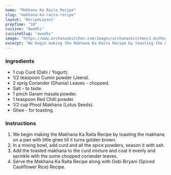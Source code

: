 ---
name: "Makhana Ka Raita Recipe"
slug: "makhana-ka-raita-recipe"
layout: 'RecipeLayout'
prepTime: "10"
cuisine: "Awadhi"
cuisineSlug: "awadhi"
image: "https://www.archanaskitchen.com/images/archanaskitchen/1-Author/sibyl_sunitha/Makhana_Ka_Raita_Recipe_.jpg"
excerpt: "We begin making the Makhana Ka Raita Recipe by toasting the makhana on a pan with little ghee till it turns golden brown"
---

### Ingredients

- 1 cup Curd (Dahi / Yogurt).
- 1/2 teaspoon Cumin powder (Jeera).
- 2 sprig Coriander (Dhania) Leaves - chopped.
- Salt - to taste.
- 1 pinch Garam masala powder.
- 1 teaspoon Red Chilli powder.
- 1/2 cup Phool Makhana (Lotus Seeds).
- Ghee - for toasting.

### Instructions

1. We begin making the Makhana Ka Raita Recipe by toasting the makhana on a pan with little ghee till it turns golden brown.
1. In a mixing bowl, add curd and all the spice powders, season it with salt.
1. Add the toasted makhana to the curd mixture and coat it evenly and sprinkle with the some chopped coriander leaves.
1. Serve the Makhana Ka Raita Recipe along with Gobi Biryani (Spiced Cauliflower Rice) Recipe.
